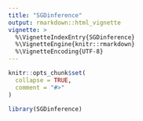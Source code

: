 ```yaml
---
title: "SGDinference"
output: rmarkdown::html_vignette
vignette: >
  %\VignetteIndexEntry{SGDinference}
  %\VignetteEngine{knitr::rmarkdown}
  %\VignetteEncoding{UTF-8}
---
```


```r
knitr::opts_chunk$set(
  collapse = TRUE,
  comment = "#>"
)
```

```r
library(SGDinference)
```
